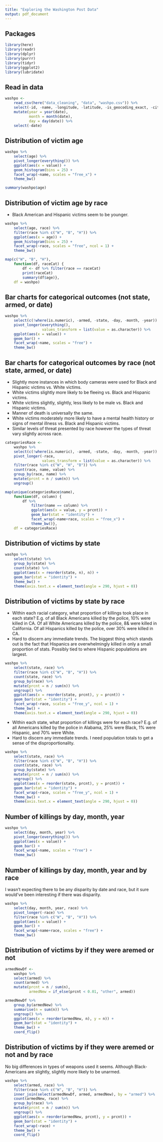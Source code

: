 ```yaml
---
title: "Exploring the Washington Post Data"
output: pdf_document
---
```


## Packages

```r
library(here)
library(readr)
library(dplyr)
library(purrr)
library(tidyr)
library(ggplot2)
library(lubridate)
```

## Read in data

```r
washpo <-
    read_csv(here("data_cleaning", "data", "washpo.csv")) %>%
    select(-id, -name, -longitude, -latitude, -is_geocoding_exact, -city) %>%
    mutate(year = year(date),
           month = month(date),
           day = day(date)) %>%
    select(-date)
```

## Distribution of victim age

```r
washpo %>%
    select(age) %>%
    pivot_longer(everything()) %>%
    ggplot(aes(x = value)) +
    geom_histogram(bins = 25) +
    facet_wrap(~name, scales = "free_x") +
    theme_bw()

summary(washpo$age)
```

## Distribution of victim age by race

* Black American and Hispanic victims seem to be younger.

```r
washpo %>%
    select(age, race) %>%
    filter(race %in% c("W", "B", "H")) %>%
    ggplot(aes(x = age)) +
    geom_histogram(bins = 25) +
    facet_wrap(~race, scales = "free", ncol = 1) +
    theme_bw()

map(c("W", "B", "H"),
    function(df, raceCat) {
        df <- df %>% filter(race == raceCat)
        print(raceCat)
        summary(df$age)},
    df = washpo)
```

## Bar charts for categorical outcomes (not state, armed, or date)

```r
washpo %>%
    select(c(!where(is.numeric), -armed, -state, -day, -month, -year)) %>%
    pivot_longer(everything(),
                 values_transform = list(value = as.character)) %>%
    ggplot(aes(x = value)) +
    geom_bar() +
    facet_wrap(~name, scales = "free") +
    theme_bw()
```

## Bar charts for categorical outcomes by race (not state, armed, or date)

* Slightly more instances in which body cameras were used for Black and Hispanic victims vs. White victims.
* White victims slightly more likely to be fleeing vs. Black and Hispanic victims.
* White victims slightly, slightly, less likely to be male vs. Black and Hispanic victims.
* Manner of death is universally the same.
* White victims moderately more likely to have a mental health history or signs of mental illness vs. Black and Hispanic victims.
* Similar levels of threat presented by race however the types of threat vary slightly across race.

```r
categoriesRace <- 
    washpo %>%
    select(c(!where(is.numeric), -armed, -state, -day, -month, -year)) %>%
    pivot_longer(-race,
                 values_transform = list(value = as.character)) %>%
    filter(race %in% c("W", "H", "B")) %>%
    count(race, name, value) %>%
    group_by(race, name) %>%
    mutate(prcnt = n / sum(n)) %>%
    ungroup()

map(unique(categoriesRace$name),
    function(df, column) {
        df %>%
            filter(name == column) %>%
            ggplot(aes(x = value, y = prcnt)) +
            geom_bar(stat = "identity") +
            facet_wrap(~name+race, scales = "free_x") +
            theme_bw()},
    df = categoriesRace)
```

## Distribution of victims by state

```r
washpo %>%
    select(state) %>%
    group_by(state) %>%
    count(state) %>%
    ggplot(aes(x = reorder(state, n), n)) +
    geom_bar(stat = "identity") +
    theme_bw() +
    theme(axis.text.x = element_text(angle = 290, hjust = 0))
```

## Distribution of victims by state by race

* Within each racial category, what proportion of killings took place in each state? E.g. of all Black Americans killed by the police, 10% were killed in CA. Of all White Americans killed by the police, 8& were killed in California. Of all Hispanics killed by the police, over 30% were killed in CA.
* Hard to discern any immediate trends. The biggest thing which stands out is the fact that Hispanics are overwhelmingly killed in only a small proportion of stats. Possibly tied to where Hispanic populations are largest.

```r
washpo %>%
    select(state, race) %>%
    filter(race %in% c("W", "B", "H")) %>%
    count(state, race) %>%
    group_by(race) %>%
    mutate(prcnt = n / sum(n)) %>%
    ungroup() %>%
    ggplot(aes(x = reorder(state, prcnt), y = prcnt)) +
    geom_bar(stat = "identity") +
    facet_wrap(~race, scales = "free_y", ncol = 1) +
    theme_bw() +
    theme(axis.text.x = element_text(angle = 290, hjust = 0))
```

* Within each state, what proportion of killings were for each race? E.g. of all Americans killed by the police in Alabama, 25% were Black, 1% were Hispanic, and 70% were White.
* Hard to discern any immediate trends. I need population totals to get a sense of the disproportionality.

```r
washpo %>%
    select(state, race) %>%
    filter(race %in% c("W", "B", "H")) %>%
    count(state, race) %>%
    group_by(state) %>%
    mutate(prcnt = n / sum(n)) %>%
    ungroup() %>%
    ggplot(aes(x = reorder(state, prcnt), y = prcnt)) +
    geom_bar(stat = "identity") +
    facet_wrap(~race, scales = "free_y", ncol = 1) +
    theme_bw() +
    theme(axis.text.x = element_text(angle = 290, hjust = 0))
```

## Number of killings by day, month, year

```r
washpo %>%
    select(day, month, year) %>%
    pivot_longer(everything()) %>%
    ggplot(aes(x = value)) +
    geom_bar() +
    facet_wrap(~name, scales = "free") +
    theme_bw()
```

## Number of killings by day, month, year and by race

I wasn't expecting there to be any disparity by date and race, but it sure would've been interesting if there was disparity.

```r
washpo %>%
    select(day, month, year, race) %>%
    pivot_longer(-race) %>%
    filter(race %in% c("W", "B", "H")) %>%
    ggplot(aes(x = value)) +
    geom_bar() +
    facet_wrap(~name+race, scales = "free") +
    theme_bw()
```

## Distribution of victims by if they were aremed or not

```r
armedNewDf <-
    washpo %>%
    select(armed) %>%
    count(armed) %>%
    mutate(prcnt = n / sum(n),
           armedNew = if_else(prcnt < 0.01, "other", armed))

armedNewDf %>%
    group_by(armedNew) %>%
    summarise(n = sum(n)) %>%
    ungroup() %>%
    ggplot(aes(x = reorder(armedNew, n), y = n)) +
    geom_bar(stat = "identity") +
    theme_bw() +
    coord_flip()
```

## Distribution of victims by if they were aremed or not and by race

No big differences in types of weapons used it seems. Although Black-Americans are slightly, slightly more likely to be unarmed.

```r
washpo %>%
    select(armed, race) %>%
    filter(race %in% c("W", "B", "H")) %>%
    inner_join(select(armedNewDf, armed, armedNew), by = "armed") %>%
    count(armedNew, race) %>%
    group_by(race) %>%
    mutate(prcnt = n / sum(n)) %>%
    ungroup() %>%
    ggplot(aes(x = reorder(armedNew, prcnt), y = prcnt)) +
    geom_bar(stat = "identity") +
    facet_wrap(~race) +
    theme_bw() +
    coord_flip()
```
